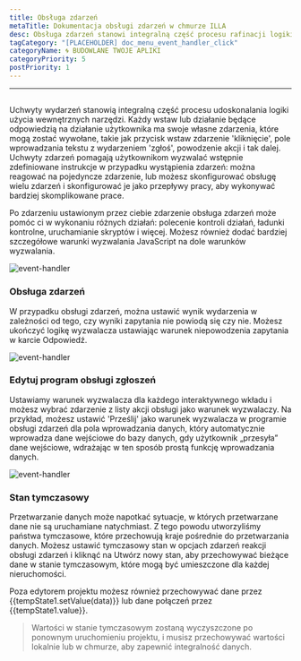 ```yaml
---
title: Obsługa zdarzeń
metaTitle: Dokumentacja obsługi zdarzeń w chmurze ILLA
desc: Obsługa zdarzeń stanowi integralną część procesu rafinacji logiki użycia wewnętrznych narzędzi
tagCategory: "[PLACEHOLDER] doc_menu_event_handler_click"
categoryName: 🌀 BUDOWLANE TWOJE APLIKI
categoryPriority: 5
postPriority: 1
---
```


* * *

## <h2 hidden>Event handler</h2>

Uchwyty wydarzeń stanowią integralną część procesu udoskonalania logiki użycia wewnętrznych narzędzi. Każdy wstaw lub działanie będące odpowiedzią na działanie użytkownika ma swoje własne zdarzenia, które mogą zostać wywołane, takie jak przycisk wstaw zdarzenie 'kliknięcie', pole wprowadzania tekstu z wydarzeniem 'zgłoś', powodzenie akcji i tak dalej. Uchwyty zdarzeń pomagają użytkownikom wyzwalać wstępnie zdefiniowane instrukcje w przypadku wystąpienia zdarzeń: można reagować na pojedyncze zdarzenie, lub możesz skonfigurować obsługę wielu zdarzeń i skonfigurować je jako przepływy pracy, aby wykonywać bardziej skomplikowane prace.

Po zdarzeniu ustawionym przez ciebie zdarzenie obsługa zdarzeń może pomóc ci w wykonaniu różnych działań: polecenie kontroli działań, ładunki kontrolne, uruchamianie skryptów i więcej. Możesz również dodać bardziej szczegółowe warunki wyzwalania JavaScript na dole warunków wyzwalania.

<img alt="event-handler" src='https://cdn.illacloud.com/official-website/img/official-site/event-handler-01.png' />

### Obsługa zdarzeń

W przypadku obsługi zdarzeń, można ustawić wynik wydarzenia w zależności od tego, czy wyniki zapytania nie powiodą się czy nie. Możesz ukończyć logikę wyzwalacza ustawiając warunek niepowodzenia zapytania w karcie Odpowiedź.

<img alt="event-handler" src='https://cdn.illacloud.com/official-website/img/official-site/event-handler-02.png' />

### Edytuj program obsługi zgłoszeń

Ustawiamy warunek wyzwalacza dla każdego interaktywnego wkładu i możesz wybrać zdarzenie z listy akcji obsługi jako warunek wyzwalaczy. Na przykład, możesz ustawić 'Prześlij' jako warunek wyzwalacza w programie obsługi zdarzeń dla pola wprowadzania danych, który automatycznie wprowadza dane wejściowe do bazy danych, gdy użytkownik „przesyła” dane wejściowe, wdrażając w ten sposób prostą funkcję wprowadzania danych.

<img alt="event-handler" src='https://cdn.illacloud.com/official-website/img/official-site/event-handler-03.png' />

### Stan tymczasowy

Przetwarzanie danych może napotkać sytuacje, w których przetwarzane dane nie są uruchamiane natychmiast. Z tego powodu utworzyliśmy państwa tymczasowe, które przechowują kraje pośrednie do przetwarzania danych. Możesz ustawić tymczasowy stan w opcjach zdarzeń reakcji obsługi zdarzeń i kliknąć na Utwórz nowy stan, aby przechowywać bieżące dane w stanie tymczasowym, które mogą być umieszczone dla każdej nieruchomości.

Poza edytorem projektu możesz również przechowywać dane przez {{tempState1.setValue(data)}} lub dane połączeń przez {{tempState1.value}}.

> Wartości w stanie tymczasowym zostaną wyczyszczone po ponownym uruchomieniu projektu, i musisz przechowywać wartości lokalnie lub w chmurze, aby zapewnić integralność danych.
